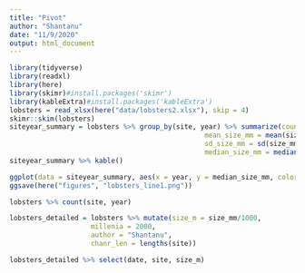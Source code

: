 ```yaml
---
title: "Pivot"
author: "Shantanu"
date: "11/9/2020"
output: html_document
---
```


```r
library(tidyverse)
library(readxl)
library(here)
library(skimr)#install.packages('skimr')
library(kableExtra)#install.packages('kableExtra')
lobsters = read_xlsx(here("data/lobsters2.xlsx"), skip = 4)
skimr::skim(lobsters)
siteyear_summary = lobsters %>% group_by(site, year) %>% summarize(count_by_year = n(),
                                                mean_size_mm = mean(size_mm, na.rm = TRUE),
                                                sd_size_mm = sd(size_mm, na.rm = TRUE),
                                                median_size_mm = median(size_mm, na.rm = TRUE))
siteyear_summary %>% kable()

ggplot(data = siteyear_summary, aes(x = year, y = median_size_mm, color = site)) + geom_line()
ggsave(here("figures", "lobsters_line1.png"))

lobsters %>% count(site, year)

lobsters_detailed = lobsters %>% mutate(size_m = size_mm/1000,
                    millenia = 2000,
                    author = "Shantanu",
                    chanr_len = lengths(site))

lobsters_detailed %>% select(date, site, size_m)

```


